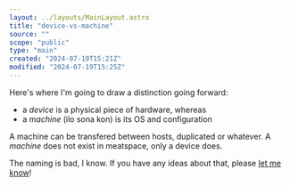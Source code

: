 ```yaml
---
layout: ../layouts/MainLayout.astro
title: "device-vs-machine"
source: ""
scope: "public"
type: "main"
created: "2024-07-19T15:21Z"
modified: "2024-07-19T15:25Z"
---
```


Here's where I'm going to draw a distinction going forward:
- a *device* is a physical piece of hardware, whereas
- a *machine* (<span class="sitelen-pona">ilo sona kon</span>) is its OS and configuration

A machine can be transfered between hosts, duplicated or whatever. A *machine* does not exist in meatspace, only a device does.

The naming is bad, I know. If you have any ideas about that, please [let me know](/contact)!